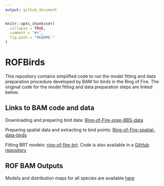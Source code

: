 ```yaml
---
output: github_document
---
```


<!-- README.md is generated from README.Rmd. Please edit that file -->

```r
knitr::opts_chunk$set(
  collapse = TRUE,
  comment = "#>",
  fig.path = "README-"
)
```

# ROFBirds

This repository contains simplified code to run the model fitting and data preparation procedure developed by BAM for birds in the Ring of Fire. The original code for the model fitting and data preparation steps are linked below. 

## Links to BAM code and data
Downloading and preparing bird data: [Ring-of-Fire-prep-BBS-data](https://drive.google.com/drive/folders/13boRwiTc-j5NDauky2fgQaR99xL1xFIq?usp=sharing)

Preparing spatial data and extracting to bird points:
[Ring-of-Fire-spatial-data-birds](https://drive.google.com/drive/folders/1YN8s3DBvIftf3q9o0SH-UMN0pHLLf02C?usp=sharing)

Fitting BRT models: [ring-of-fire-brt](https://drive.google.com/drive/folders/1nCotZfYJeuPw1_PfZq9fBTOOeF4QdeaX?usp=sharing). Code is also available in a [GitHub repository](https://github.com/crosbya1/ring-of-fire-brt)

## ROF BAM Outputs
Models and distribution maps for all species are available [here](https://borealbirds.github.io/ring-of-fire/)

